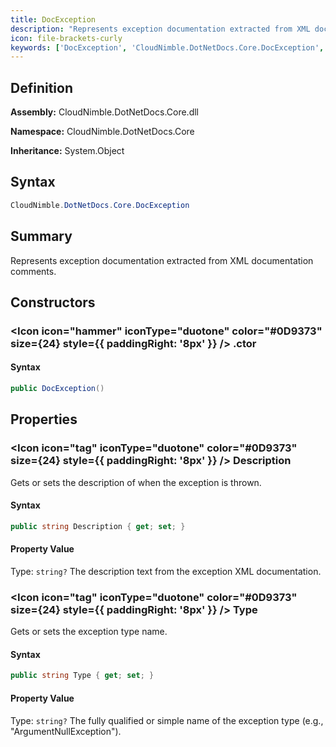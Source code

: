 ```yaml
---
title: DocException
description: "Represents exception documentation extracted from XML documentation comments."
icon: file-brackets-curly
keywords: ['DocException', 'CloudNimble.DotNetDocs.Core.DocException', 'CloudNimble.DotNetDocs.Core', 'class', 'System.Object']
---
```


## Definition

**Assembly:** CloudNimble.DotNetDocs.Core.dll

**Namespace:** CloudNimble.DotNetDocs.Core

**Inheritance:** System.Object

## Syntax

```csharp
CloudNimble.DotNetDocs.Core.DocException
```

## Summary

Represents exception documentation extracted from XML documentation comments.

## Constructors

### <Icon icon="hammer" iconType="duotone" color="#0D9373" size={24} style={{ paddingRight: '8px' }} />  .ctor

#### Syntax

```csharp
public DocException()
```

## Properties

### <Icon icon="tag" iconType="duotone" color="#0D9373" size={24} style={{ paddingRight: '8px' }} />  Description

Gets or sets the description of when the exception is thrown.

#### Syntax

```csharp
public string Description { get; set; }
```

#### Property Value

Type: `string?`
The description text from the exception XML documentation.

### <Icon icon="tag" iconType="duotone" color="#0D9373" size={24} style={{ paddingRight: '8px' }} />  Type

Gets or sets the exception type name.

#### Syntax

```csharp
public string Type { get; set; }
```

#### Property Value

Type: `string?`
The fully qualified or simple name of the exception type (e.g., "ArgumentNullException").

